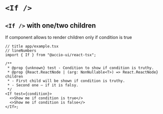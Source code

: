 
# `<If />`

## `<If />` with one/two children

If component allows to render children only if condition is true

<IfElseExample />

```tsx
// title app/example.tsx
// lineNumbers
import { If } from "@accio-ui/react-tsx";

/**
 * @prop {unknown} test - Condition to show if condition is truthy.
 * @prop {React.ReactNode | (arg: NonNullable<T>) => React.ReactNode} children
 * - First child will be shown if condition is truthy.
 * - Second one – if it is falsy.
 */
<If test={condition}>
  <>Show me if condition is true</>
  <>Show me if condition is false</>
</If>;
```
